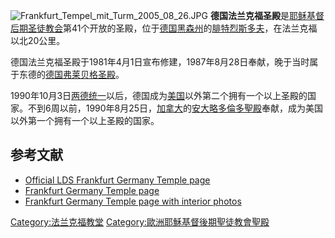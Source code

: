 {{Infobox religious building
| 名字 = 德國法蘭克福聖殿
| 圖片 = Eingang Frankfurt Tempel 2005 08 26.JPG
| 圖片說明 = Frankfurt Deutschland Tempel
| 地圖 =
| 地圖尺寸 =
| 地圖說明 =
| 坐標 = {{coord|50|15|29.76839|N|8|38|28.20839|E|type:landmark_region:DE|display=title}}
| 宗教 = [[基督教|基督教]]
| 位置 =
| 神 =
| 宗教禮儀 =
| 派別 = [[耶穌基督後期聖徒教會|耶穌基督後期聖徒教會]]
| 節日 =
| 小區 =
| 分區 =
| 基層政權 = [[腓特烈斯多夫|腓特烈斯多夫]]
| 區 =
| 領地 =
| 地方行政區 = 
| 州 = [[黑森|黑森]]
| 省 =
| 地區 = 
| 國家 = [[德國|德國]]
| 行政 =
| 開光年份 =
| 狀態 =
| 傳統稱號 =
| 所有者 =
| 領導 =
| 婆多羅迦 =
| 主保聖人 =
| 官方網站 =
| 建築師 =
| 建築類型 =
| 建築風格 = [[現代建築|現代式]]
| 建築材料 =
| 建立者 =
| 資助者 =
| 總承包商 =
| 建立日期 =
| 奠基 = 1985年7月1日由戈登·興格萊會長主持
| 竣工 = 1987年8月28日至30日由泰福·彭蓀會長奉獻
| 建設成本 =
| 毀壞 =
| 正立面朝向 =
| 容納人數 =
| 長度 =
| 寬度 =
| 中殿寬度 =
| 內部面積 = 3056平方公尺
| 最高高度 =
| 穹頂 =
| 外穹頂高度 =
| 內穹頂高度 =
| 外穹頂直徑 =
| 內穹頂直徑 =
| 宣禮塔 =
| 宣禮塔高度 =
| 尖塔 =
| 尖塔高度 = 
| 場地面積 = 2.3公頃
| 寺廟 =
| 紀念碑 =
| 神社 =
| 碑銘 =
| 海拔 =
| 官方名稱1 =
| 類型1 =
| 標準1 =
| 指定日期1 =
| 父列表1 =
| 參考編號1 =
| 官方名稱2 =
| 類型2 =
| 標準2 =
| 指定日期2 =
| 父列表2 = 41
| 參考編號2 =
}}

[[File:Frankfurt_Tempel_mit_Turm_2005_08_26.JPG|thumb]]
'''德国法兰克福圣殿'''是[[耶稣基督后期圣徒教会|耶稣基督后期圣徒教会]]第41个开放的圣殿，位于[[德国|德国]][[黑森州|黑森州]]的[[腓特烈斯多夫|腓特烈斯多夫]]，在法兰克福以北20公里。

德国法兰克福圣殿于1981年4月1日宣布修建，1987年8月28日奉献，晚于当时属于东德的[[德国弗莱贝格圣殿|德国弗莱贝格圣殿]]。

1990年10月3日[[两德统一|两德统一]]以后，德国成为[[美国|美国]]以外第二个拥有一个以上圣殿的国家。不到6周以前，1990年8月25日，[[加拿大|加拿大]]的[[安大略多倫多聖殿|安大略多倫多聖殿]]奉献，成为美国以外第一个拥有一个以上圣殿的国家。

==参考文献==
{{commonscat-inline|Frankfurt Germany Temple}}
* [https://web.archive.org/web/20101123014432/http://lds.org/temples/main/0,11204,1912-1-77-1,00.html Official LDS Frankfurt Germany Temple page]
* [http://www.ldschurchtemples.com/frankfurt/ Frankfurt Germany Temple page] {{Wayback|url=http://www.ldschurchtemples.com/frankfurt/ |date=20140221134422 }}
* [https://www.webcitation.org/query?url=http://www.geocities.com/Athens/Rhodes/5539/frankfur.html&date=2009-10-25+10:28:17  Frankfurt Germany Temple page with interior photos]

{{耶穌基督後期聖徒教會聖殿}}

[[Category:法兰克福教堂|Category:法兰克福教堂]]
[[Category:歐洲耶穌基督後期聖徒教會聖殿|Category:歐洲耶穌基督後期聖徒教會聖殿]]